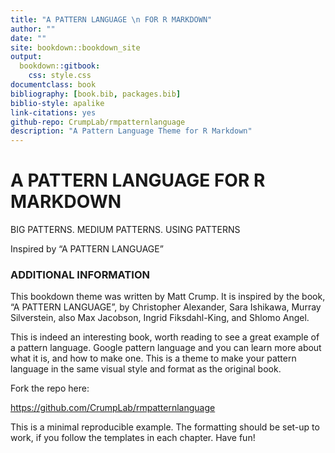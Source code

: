 ```yaml
--- 
title: "A PATTERN LANGUAGE \n FOR R MARKDOWN"
author: ""
date: ""
site: bookdown::bookdown_site
output: 
  bookdown::gitbook:
    css: style.css
documentclass: book
bibliography: [book.bib, packages.bib]
biblio-style: apalike
link-citations: yes
github-repo: CrumpLab/rmpatternlanguage
description: "A Pattern Language Theme for R Markdown"
---
```


# A PATTERN LANGUAGE \n FOR R MARKDOWN {-.hideme}

<div style="visibility: visible;">
BIG PATTERNS. MEDIUM PATTERNS. USING PATTERNS

Inspired by "A PATTERN LANGUAGE"
</div>


<div style="visibility: visible;">
### ADDITIONAL INFORMATION

This bookdown theme was written by Matt Crump. It is inspired by the book, "A PATTERN LANGUAGE", by Christopher Alexander, Sara Ishikawa, Murray Silverstein, also Max Jacobson, Ingrid Fiksdahl-King, and Shlomo Angel.

This is indeed an interesting book, worth reading to see a great example of a pattern language. Google pattern language and you can learn more about what it is, and how to make one. This is a theme to make your pattern language  in the same visual style and format as the original book.

Fork the repo here:

[https://github.com/CrumpLab/rmpatternlanguage](https://github.com/CrumpLab/rmpatternlanguage)

This is a minimal reproducible example. The formatting should be set-up to work, if you follow the templates in each chapter. Have fun!


</div>